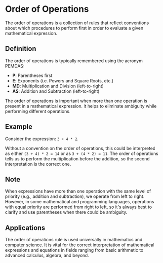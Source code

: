 # Order of Operations

The order of operations is a collection of rules that reflect conventions about which procedures to perform first in order to evaluate a given mathematical expression.

## Definition

The order of operations is typically remembered using the acronym PEMDAS:

- **P**: Parentheses first
- **E**: Exponents (i.e. Powers and Square Roots, etc.)
- **MD**: Multiplication and Division (left-to-right)
- **AS**: Addition and Subtraction (left-to-right)

The order of operations is important when more than one operation is present in a mathematical expression. It helps to eliminate ambiguity while performing different operations. 

## Example

Consider the expression: `3 + 4 * 2`. 

Without a convention on the order of operations, this could be interpreted as either `(3 + 4) * 2 = 14` or as `3 + (4 * 2) = 11`. The order of operations tells us to perform the multiplication before the addition, so the second interpretation is the correct one.

## Note

When expressions have more than one operation with the same level of priority (e.g., addition and subtraction), we operate from left to right. However, in some mathematical and programming languages, operations with equal priority are performed from right to left, so it's always best to clarify and use parentheses when there could be ambiguity.

## Applications

The order of operations rule is used universally in mathematics and computer science. It is vital for the correct interpretation of mathematical expressions and equations in fields ranging from basic arithmetic to advanced calculus, algebra, and beyond.

